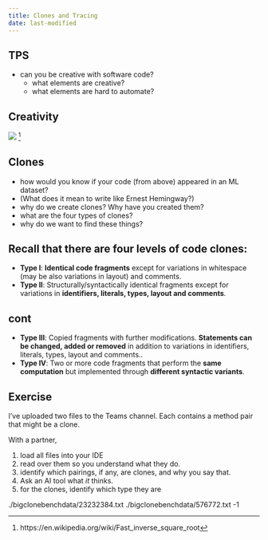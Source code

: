 ```yaml
---
title: Clones and Tracing
date: last-modified
---
```


## TPS
- can you be creative with software code? 
  - what elements are creative? 
  - what elements are hard to automate? 

## Creativity

![](quake-sqrt.png)
^[https://en.wikipedia.org/wiki/Fast_inverse_square_root]

## Clones 

::: {.incremental}

- how would you know if your code (from above) appeared in an ML dataset?
- (What does it mean to write like Ernest Hemingway?)
- why do we create clones? Why have you created them? 
- what are the four types of clones? 
- why do we want to find these things? 

:::

## Recall that there are four levels of code clones:

- **Type I**: **Identical code fragments** except for variations in whitespace (may be also variations in layout) and comments.
- **Type II**: Structurally/syntactically identical fragments except for variations in **identifiers, literals, types, layout and comments**.

## cont

- **Type III**: Copied fragments with further modifications. **Statements can be changed, added or removed** in addition to variations in identifiers, literals, types, layout and comments..
- **Type IV**: Two or more code fragments that perform the **same computation** but
implemented through **different syntactic variants**.

## Exercise {.exercise}
I've uploaded two files to the Teams channel. Each contains a method pair that might be a clone.

With a partner, 

1. load all files into your IDE
2. read over them so you understand what they do.
3. identify which pairings, if any, are clones, and why you say that.
4. Ask an AI tool what *it* thinks. 
5. for the clones, identify which type they are

::: {.notes}
./bigclonebenchdata/23232384.txt	./bigclonebenchdata/576772.txt	-1

:::
